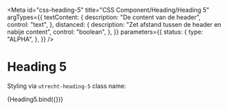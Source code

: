 <!-- @license CC0-1.0 -->



<Meta
  id="css-heading-5"
  title="CSS Component/Heading/Heading 5"
  argTypes={{
    textContent: {
      description: "De content van de header",
      control: "text",
    },
    distanced: {
      description: "Zet afstand tussen de header en nabije content",
      control: "boolean",
    },
  }}
  parameters={{
    status: {
      type: "ALPHA",
    },
  }}
/>

# Heading 5

Styling via `utrecht-heading-5` class name:

<Canvas>
  <Story
    name="Default"
    args={{
      textContent: "The Quick Brown Fox Jumps Over The Lazy Dog",
    }}
  >
    {Heading5.bind({})}
  </Story>
</Canvas>

<ArgsTable story="Default" />
